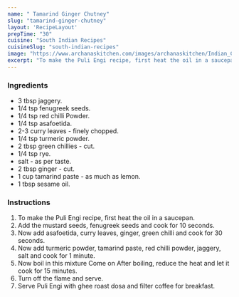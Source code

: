 ---
name: " Tamarind Ginger Chutney"
slug: "tamarind-ginger-chutney"
layout: 'RecipeLayout'
prepTime: "30"
cuisine: "South Indian Recipes"
cuisineSlug: "south-indian-recipes"
image: "https://www.archanaskitchen.com/images/archanaskitchen/Indian_Chutneys/Puli_Ingi.jpg"
excerpt: "To make the Puli Engi recipe, first heat the oil in a saucepan"
---

### Ingredients

-  3 tbsp jaggery.
-  1/4 tsp fenugreek seeds.
-  1/4 tsp red chilli Powder.
-  1/4 tsp asafoetida.
-  2-3 curry leaves - finely chopped.
-  1/4 tsp turmeric powder.
-  2 tbsp green chillies - cut.
-  1/4 tsp rye.
-  salt - as per taste.
-  2 tbsp ginger - cut.
- 1 cup tamarind paste - as much as lemon.
-  1 tbsp sesame oil.

### Instructions

1. To make the Puli Engi recipe, first heat the oil in a saucepan.
1. Add the mustard seeds, fenugreek seeds and cook for 10 seconds.
1. Now add asafoetida, curry leaves, ginger, green chilli and cook for 30 seconds.
1. Now add turmeric powder, tamarind paste, red chilli powder, jaggery, salt and cook for 1 minute.
1. Now boil in this mixture Come on After boiling, reduce the heat and let it cook for 15 minutes.
1. Turn off the flame and serve.
1. Serve Puli Engi with ghee roast dosa and filter coffee for breakfast.
